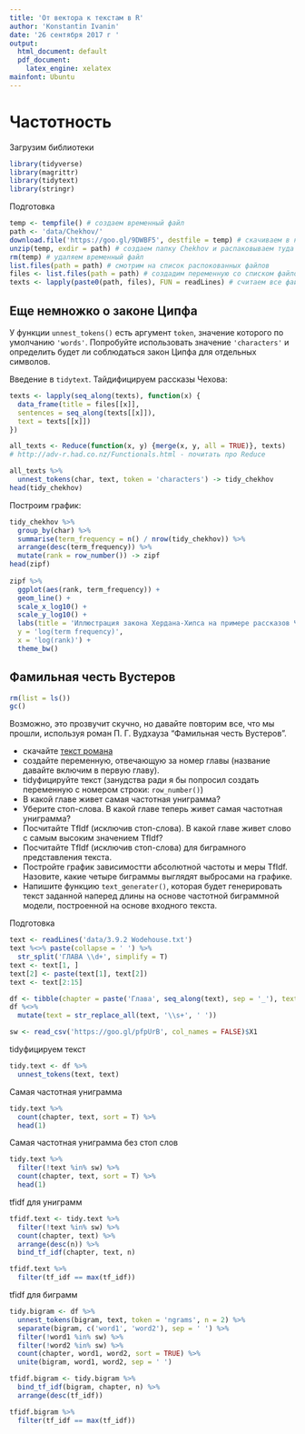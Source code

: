 ```yaml
---
title: 'От вектора к текстам в R'
author: 'Konstantin Ivanin'
date: '26 сентября 2017 г '
output:
  html_document: default
  pdf_document:
    latex_engine: xelatex
mainfont: Ubuntu
---
```


# Частотность

Загрузим библиотеки
```r
library(tidyverse)
library(magrittr)
library(tidytext)
library(stringr)
```

Подготовка
```r
temp <- tempfile() # создаем временный файл
path <- 'data/Chekhov/'
download.file('https://goo.gl/9DWBF5', destfile = temp) # скачиваем в него архив
unzip(temp, exdir = path) # создаем папку Chekhov и распаковываем туда
rm(temp) # удаляем временный файл
list.files(path = path) # смотрим на список распокованных файлов
files <- list.files(path = path) # создадим переменную со списком файлов
texts <- lapply(paste0(path, files), FUN = readLines) # считаем все файлы в одну переменную
```

## Еще немножко о законе Ципфа
У функции `unnest_tokens()` есть аргумент `token`, значение которого по умолчанию `'words'`. Попробуйте использовать значение `'characters'` и определить будет ли соблюдаться закон Ципфа для отдельных символов.

Введение в `tidytext`. Тайдифицируем рассказы Чехова:
```r
texts <- lapply(seq_along(texts), function(x) {
  data_frame(title = files[[x]],
  sentences = seq_along(texts[[x]]),
  text = texts[[x]])
})

all_texts <- Reduce(function(x, y) {merge(x, y, all = TRUE)}, texts)
# http://adv-r.had.co.nz/Functionals.html - почитать про Reduce

all_texts %>%
  unnest_tokens(char, text, token = 'characters') -> tidy_chekhov
head(tidy_chekhov)
```

Построим график:
```r
tidy_chekhov %>%
  group_by(char) %>%
  summarise(term_frequency = n() / nrow(tidy_chekhov)) %>%
  arrange(desc(term_frequency)) %>%
  mutate(rank = row_number()) -> zipf
head(zipf)
  
zipf %>%
  ggplot(aes(rank, term_frequency)) +
  geom_line() +
  scale_x_log10() +
  scale_y_log10() +
  labs(title = 'Иллюстрация закона Хердана-Хипса на примере рассказов Чехова',
  y = 'log(term frequency)',
  x = 'log(rank)') +
  theme_bw()
```

## Фамильная честь Вустеров
```r
rm(list = ls())
gc()
```

Возможно, это прозвучит скучно, но давайте повторим все, что мы прошли, используя роман П. Г. Вудхауза “Фамильная честь Вустеров”.

* скачайте [текст романа](https://goo.gl/rgatpY)
* создайте переменную, отвечающую за номер главы (название давайте включим в первую главу).
* tidyфицируйте текст (занудства ради я бы попросил создать переменную с номером строки: `row_number()`)
* В какой главе живет самая частотная униграмма?
* Уберите стоп-слова. В какой главе теперь живет самая частотная униграмма?
* Посчитайте TfIdf (исключив стоп-слова). В какой главе живет слово с самым высоким значением TfIdf?
* Посчитайте TfIdf (исключив стоп-слова) для биграмного представления текста.
* Постройте график зависимостти абсолютной частоты и меры TfIdf. Назовите, какие четыре биграммы выглядят выбросами на графике.
* Напишите функцию `text_generater()`, которая будет генерировать текст заданной наперед длины на основе частотной биграммной модели, построенной на основе входного текста.

Подготовка
```r
text <- readLines('data/3.9.2 Wodehouse.txt')
text %<>% paste(collapse = ' ') %>% 
  str_split('ГЛАВА \\d+', simplify = T)
text <- text[1, ]
text[2] <- paste(text[1], text[2])
text <- text[2:15]

df <- tibble(chapter = paste('Глава', seq_along(text), sep = '_'), text = text[seq_along(text)])
df %<>% 
  mutate(text = str_replace_all(text, '\\s+', ' '))

sw <- read_csv('https://goo.gl/pfpUrB', col_names = FALSE)$X1
```

tidyфицируем текст
```r
tidy.text <- df %>% 
  unnest_tokens(text, text)
```

Самая частотная униграмма
```r
tidy.text %>% 
  count(chapter, text, sort = T) %>% 
  head(1)
```

Самая частотная униграмма без стоп слов
```r
tidy.text %>% 
  filter(!text %in% sw) %>% 
  count(chapter, text, sort = T) %>% 
  head(1)
```

tfidf для униграмм
```r
tfidf.text <- tidy.text %>% 
  filter(!text %in% sw) %>% 
  count(chapter, text) %>% 
  arrange(desc(n)) %>% 
  bind_tf_idf(chapter, text, n)

tfidf.text %>% 
  filter(tf_idf == max(tf_idf))
```

tfidf для биграмм
```r
tidy.bigram <- df %>%
  unnest_tokens(bigram, text, token = 'ngrams', n = 2) %>% 
  separate(bigram, c('word1', 'word2'), sep = ' ') %>% 
  filter(!word1 %in% sw) %>%
  filter(!word2 %in% sw) %>% 
  count(chapter, word1, word2, sort = TRUE) %>% 
  unite(bigram, word1, word2, sep = ' ') 

tfidf.bigram <- tidy.bigram %>% 
  bind_tf_idf(bigram, chapter, n) %>%
  arrange(desc(tf_idf))

tfidf.bigram %>% 
  filter(tf_idf == max(tf_idf))
```































